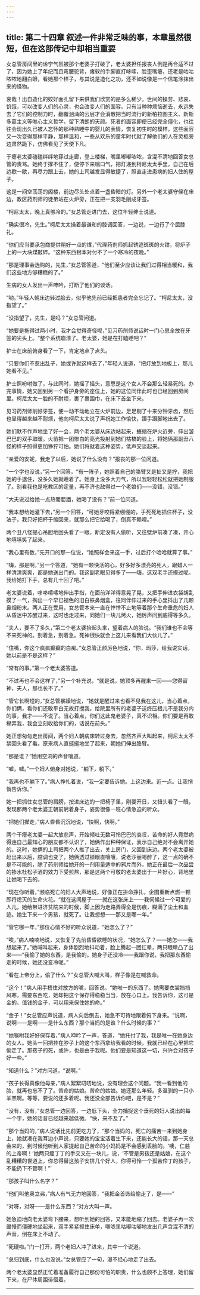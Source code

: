 ```yaml
---
---
---
```

title: 第二十四章 叙述一件非常乏味的事，本章虽然很短，但在这部传记中却相当重要
---

女总管房间里的谧宁气氛被那个老婆子打破了，老太婆担任报丧人倒是再合适不过了，因为她上了年纪而且弯腰驼背，瘫软的手脚直打哆嗦，脸歪嘴瘪，还老是咕咕哝哝地翻白眼，看她那个样子，与其说是造化之功，还不如说像是一个信笔涂抹出来的怪物。

哀哉！出自造化的姣好面孔留下来供我们欣赏的是多么稀少。世间的操劳、悲哀、饥饿，可以改变人们的心灵，也会改变人们的面容。只有当种种烦恼逝去，永远失去了它们的控制力时，翻覆汹涌的云层才会消散把当时流行的新柏拉图主义、新斯多葛主义等唯心主义哲学，留下清朗的天颜。死者的面容即便已经完全僵化，也往往会现出久已被人忘怀的那种熟睡中的婴儿的表情，恢复初生时的模样。这些面容又一次变得那样平静，那样温和，一些从欢乐的童年时代就了解他们的人在灵柩旁边肃然跪下，仿佛看见了天使下凡。

于瘪老太婆磕磕绊绊地穿过走廊，登上楼梯，嘴里嘟嘟哝哝，含混不清地回答女总管的责骂。她终于撑不住了，便停下来喘口气，把灯递到柯尼太太手里，自己在后边歇一歇，再尽力跟上去，她的上司越发显得敏捷了，照直走进患病的妇人住的屋子。

这是一间空荡荡的阁楼，前边尽头处点着一盏昏暗的灯。另外一个老太婆守候在床边，教区药剂师的徒弟站在火炉旁，正在把一支羽毛削成牙签。

“柯尼太太，晚上真够冷的。”女总管走进门去，这位年轻绅士说道。

“确实很冷，先生。”柯尼太太操着最谦和的腔调回答，一边说，一边行了个屈膝礼。

“你们应当要承包商提供稍好一点的煤，”代理药剂师抓起锈迹斑斑的火钳，将炉子上的一大块煤敲碎。“这种东西根本对付不了一个寒冷的夜晚。”

“那是理事会选购的，先生，”女总管答道，“他们至少应该让我们过得相当暖和，我们这些地方够糟糕的了。”

生病的女人发出一声呻吟，打断了他们的谈话。

“哟。”年轻人朝床边转过脸去，似乎他先前已经把患者完全忘记了。“柯尼太太，没指望了。”

“没指望了，先生，是吗？”女总管问道。

“她要是拖得过两小时，我才会觉得奇怪呢，”见习药剂师说话时一门心思全放在牙签的尖头上。“整个系统崩溃了。老太婆，她是在打瞌睡吧？”

护士在床前俯身看了一下，肯定地点了点头。

“只要你们不惹出乱子，她或许就这样去了，”年轻人说道，“把灯放到地板上，那儿她看不见。”

护士照吩咐做了，与此同时，她摇了摇头，意思是这个女人不会那么轻易死的。办完事情，她又回到另一个看护身旁的座位上，她的这位同伴此时也已经回到房间里。柯尼太太一脸的不耐烦，裹了裹围巾，在床下首坐下来。

见习药剂师削好牙签，便一动不动地立在火炉前边，足足剔了十来分钟牙齿，然后也显得越来越不耐烦，他向柯尼太太说了声祝她工作愉快，蹑手蹑脚地出去了。

她们默不作声地坐了好一会，两个老太婆从床边站起来，蜷缩在炉火近旁，伸出皱巴巴的双手取暖。火苗把一团惨白的亮光投射到她们枯槁的脸上，将她俩那副丑八怪的样子照得更加狰狞可怕。她们将就着这种姿势，低声交谈起来。

“亲爱的安妮，我走了以后，她说了什么没有？”报丧的那一位问道。

“一个字也没说，”另一个回答，“有一阵子，她照着自己的胳臂又是扯又是拧，我把她的手逮住，没多久她就睡着了。她身上没多大力气，所以我轻轻松松就把她制服了。别看我也是吃教区的定量，再不济也敌得过一个老娘们——没错，没错。”

“大夫说过给她一点热葡萄酒，她喝了没有？”前一位问道。

“我本想给她灌下去，”另一个回答，“可她牙咬得紧绷绷的，手死死地抓住杯子，没法子，我只好把杯于缩回来，就那么把它给喝了，倒真不赖哩。”

两个丑八怪提心吊胆地回头看了一眼，断定没有人偷听，又往壁炉前凑了凑，开心地嘻嘻笑了起来。

“我心里有数，”先开口的那一位说，“她照样会来这一手，过后打个哈哈就算了事。”

“嗨，那是啊，”另一个答道，“她有一颗快活的心，好多好多漂亮的死人，跟蜡人一样清清爽爽，都是她送出门的。我这副老眼见得多了——嗨，这双老手还摸过呢。我给她打下手，总有几十回了吧。”

老太婆说着，哆哆嗦嗦地伸出手指，在面前洋洋得意晃了晃，又把手伸进衣袋胡乱摸了一气，掏出一个早已褪色的旧白铁鼻烟盒，往同伴伸过来的手心里抖出了几颗鼻烟粉末。两人正在受用，女总管本来一直在悻悻不止地等着那个生命垂危的妇人从昏迷中苏醒过来，这时也走过来，同她们一块儿烤火，她厉声问到底得等多久。

“夫人，要不了多久，”第二个老太婆抬起头来，望着病人的脸说。“我们谁也不会等不来死神的。别着急，别着急。死神很快就会上这儿来看我们大伙儿了。”

“住嘴，你这个疯疯癫癫的白痴。”女总管正颜厉色地说，“你，玛莎，给我说实话，她以前是不是这样？”

“常有的事。”第一个老太婆答道。

“不过再也不会这样了，”另一个补充说，“就是说，她顶多再醒来一回——您得留神，夫人，那也长不了。”

“管它长啊短的，”女总管暴躁地说，“她就是醒过来也看不见我在这儿，当心着点，你们俩，看你们还敢平白无故打搅我，给院里所有的老婆子送终压根儿不是我分内的事，我才——不说了。当心着点，你们这此鬼老婆子，真不识相。你们要是再敢糊弄我，我会立刻收拾你们的，话说在前头。”

她正想匆匆走出房间，两个妇人朝病床转过身去，忽然齐声大叫起来，柯尼太太不禁回头看了看。原来病人直挺挺地坐了起来，朝她们伸出胳臂。

“那是谁？”她用空洞的声音嚷道。

“嘘，嘘。”一个妇人俯身对她说，“躺下，躺下。”

“我再也不躺下了。”病人挣扎着说，“我一定要告诉她。上这边来。近一点。让我悄悄告诉你。”

她一把抓住女总管的肩膀，按进床边的一把椅子里，刚要开日，又扭头看了一眼，发现那两个老太婆正朝前躬着身子，姿势很像一班心情急迫的听众。

“把她们撵走，”病人昏昏沉沉地说，“快啊，快啊。”

两个干瘪老太婆一起大放悲声，开始倾吐无数可怜巴巴的哀叹，苦命的好人竟然病得连自己最知心的朋友都不认识了，她俩作出种种保证，表示自己绝对不会离开她的。这时，她俩的上司把两个人推了出去，关上房门，又回到床边。两个老太婆被赶出来以后，腔调也变了，她俩透过锁眼直嚷嚷，说老沙丽喝醉了，这一点的确不是不可能的，除了药剂师给她开的一剂用量适中的鸦片而外，她正在最后一次品尝的掺水杜松子酒的效力下受煎熬，那是这两个可敬的老太婆出于一片好心，背地里让她喝下去的。

“现在你听着，”濒临死亡的妇人大声地说，好像正在拚命挣扎，企图重新点燃一颗即将熄灭的生命火花。“就在这间屋子——就在这张床上——我伺候过一个可爱的人儿，她给带进济贫院来的时候，脚上因为走路弄得全是伤痕，糊满了尘土和血迹。她生下来一个男孩，就死了。让我想想——那又是哪一年。”

“管它哪一年，”那位心情不好的听众说道，“她怎么了？”

“唉，”病人喃喃地说，又恢复了先前昏昏欲睡的状况，“她怎么了？——她怎——我想起来了。”她喊叫起来，身体剧烈地抖动着，脸上腾起一团红晕，两只眼睛凸了出来——“我偷了她的东西，是我偷的。她身子还没冷——我跟你说，我把那东西偷走的时候，她还没变冷呢。”

“看在上帝分上，偷了什么？”女总管大喊大叫，样子像是在喊救命。

“这个！”病人用手捂住对放方的嘴，回答说。“她唯一的东西了。她需要衣裳挡挡风寒，需要东西吃，她却把这个保存得稳稳当当，放在心口上。我告诉你，这可是金的。值钱的金子，可以用来保住她的命。”

“金子！”女总管应声说道，病人向后倒去，她急不可待地跟着俯下身来。“说啊，说啊——是啊——是什么东西？那个当妈的是谁？什么时候的事？”

“她嘱咐我好好保存着，”病人呻吟了一声，答道，“她托付了我，我是唯一在她身边的女人。她头一回把挂在脖子上的这个东西拿给我看的时候，我就已经在心里把它偷走了。那孩子的死，或许，也是由于我呢。他们要是知道这一切，兴许会对孩子好一些。”

“知道什么？”对方问道，“说啊。”

“孩子长得真像他母亲，”病人絮絮叨叨地说，没有理会这个问题。“我一看到他的脸，就再也忘不了了。苦命的姑娘。苦命的姑娘。她还那么年轻。多温驯的一只小羊羔啊。等等，要说的还多着呢。我还没全部告诉你吧，是不是？”

“没有，没有，”女总管一边回答，一边低下头，全力捕捉这个垂死的妇人说出的每一个字，她的话音已经越来越低微。“快，来不及了。”

“那个当妈的，”病人说话比先前更吃力了，“那个当妈的，死亡的痛苦一来到她身上，她就凑在我耳边小声说，只要她的宝宝活着生下来，还能长大的话，那一天总会来的，到时候他听到人家提起自己苦命的小妈妈是不会感到丢脸的。‘噢，仁慈的上帝啊！’她两只瘦丁丁的手交叉在一块儿，说，‘不管是男孩还是姑娘，在这个乱糟糟的世道上，你总得替这孩子安排几个好人，你得可怜一个孤苦伶丁的孩子，不能扔下不管啊！”’

“那孩子叫什么名字？”

“他们叫他奥立弗，”病人有气无力地回答，“我把金首饰给偷走了，是——”

“对呀，对呀——是什么东西？”对方大叫一声。

她急迫地向老太婆弯下腰来，想听到她的回答，又本能地缩了回去。老婆子再一次缓慢而僵硬地坐起来，双手紧紧抓住床单，喉咙里咕嘟咕嘟地发出几声含混不清的声音，倒在床上不动了。

“死硬啦。”门一打开，两个老妇人冲了进来，其中一个说道。

“总归到底，什么也没说。”女总管应了一句，漫不经心地走了出去。

两个老太婆显然正忙着准备履行自己那份可怕的职责，什么也顾不上答理，她们留下来，在尸体周围徘徊着。

------------------